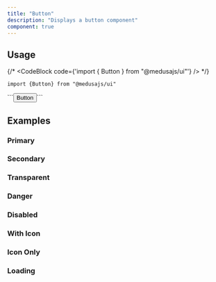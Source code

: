 ```yaml
---
title: "Button"
description: "Displays a button component"
component: true
---
```


<ComponentExample name="button-demo" />

## Usage

{/* <CodeBlock code={'import { Button } from "@medusajs/ui"'} /> */}

<Snippet>```import {Button} from "@medusajs/ui"```</Snippet>

<Snippet>
  ```<Button>Button</Button>```
</Snippet>

## Examples

### Primary

<ComponentExample name="button-primary" />

### Secondary

<ComponentExample name="button-secondary" />

### Transparent

<ComponentExample name="button-transparent" />

### Danger

<ComponentExample name="button-danger" />

### Disabled

<ComponentExample name="button-disabled" />

### With Icon

<ComponentExample name="button-with-icon" />

### Icon Only

<ComponentExample name="button-icon-only" />

### Loading

<ComponentExample name="button-loading" />
